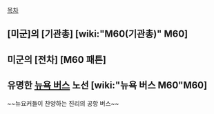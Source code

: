 [[목차]]
== [미군]의 [기관총] [wiki:"M60(기관총)" M60] ==

== 미군의 [전차] [M60 패튼] ==

== 유명한 [[뉴욕 버스]] 노선 [wiki:"뉴욕 버스 M60"M60] ==
~~뉴요커들이 찬양하는 진리의 공항 버스~~

